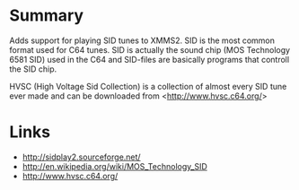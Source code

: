 {{ComponentHeader}}

=Summary=
Adds support for playing SID tunes to XMMS2. SID is the most common format used for C64 tunes. SID is actually the sound chip (MOS Technology 6581 SID) used in the C64 and SID-files are basically programs that controll the SID chip.

HVSC (High Voltage Sid Collection) is a collection of almost every SID tune ever made and can be downloaded from <http://www.hvsc.c64.org/>

=Links=
* http://sidplay2.sourceforge.net/
* http://en.wikipedia.org/wiki/MOS_Technology_SID
* http://www.hvsc.c64.org/
